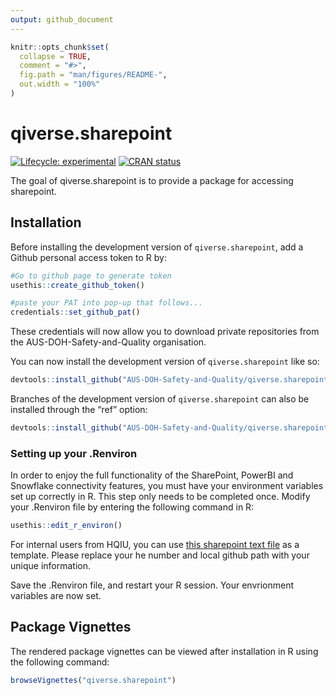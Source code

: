 ```yaml
---
output: github_document
---
```


<!-- README.md is generated from README.Rmd. Please edit that file -->

```r
knitr::opts_chunk$set(
  collapse = TRUE,
  comment = "#>",
  fig.path = "man/figures/README-",
  out.width = "100%"
)
```

# qiverse.sharepoint

<!-- badges: start -->

[![Lifecycle: experimental](https://img.shields.io/badge/lifecycle-experimental-orange.svg)](https://lifecycle.r-lib.org/articles/stages.html#experimental) [![CRAN status](https://www.r-pkg.org/badges/version/qiverse.sharepoint)](https://CRAN.R-project.org/package=qiverse.sharepoint)

<!-- badges: end -->

The goal of qiverse.sharepoint is to provide a package for accessing sharepoint.

## Installation

Before installing the development version of `qiverse.sharepoint`, add a Github personal access token to R by:

``` r
#Go to github page to generate token
usethis::create_github_token()

#paste your PAT into pop-up that follows...
credentials::set_github_pat()
```

These credentials will now allow you to download private repositories from the AUS-DOH-Safety-and-Quality organisation.

You can now install the development version of `qiverse.sharepoint` like so:

``` r
devtools::install_github("AUS-DOH-Safety-and-Quality/qiverse.sharepoint")
```

Branches of the development version of `qiverse.sharepoint` can also be installed through the "ref" option:

``` r
devtools::install_github("AUS-DOH-Safety-and-Quality/qiverse.sharepoint", ref = "branch-a")
```

### Setting up your .Renviron

In order to enjoy the full functionality of the SharePoint, PowerBI and Snowflake connectivity features, you must have your environment variables set up correctly in R. This step only needs to be completed once. Modify your .Renviron file by entering the following command in R:

``` r
usethis::edit_r_environ()
```

For internal users from HQIU, you can use [this sharepoint text file](https://wahealthdept.sharepoint.com/:t:/r/sites/SafetyandQualityIndicatorSetSQuIS/internal/SQuIS%20O365%20Confidential%20Documents/R/connectivity/example_renviron.txt) as a template. Please replace your he number and local github path with your unique information.

Save the .Renviron file, and restart your R session. Your envrionment variables are now set.

## Package Vignettes

The rendered package vignettes can be viewed after installation in R using the following command:

``` r
browseVignettes("qiverse.sharepoint")
```
